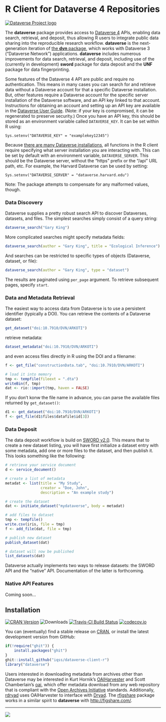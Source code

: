 # R Client for Dataverse 4 Repositories #

[![Dataverse Project logo](http://dataverse.org/files/dataverseorg/files/dataverse_project_logo-hp.png "Dataverse Project")](http://dataverse.org)

The **dataverse** package provides access to [Dataverse 4](http://dataverse.org/) APIs, enabling data search, retrieval, and deposit, thus allowing R users to integrate public data sharing into the reproducible research workflow. **dataverse** is the next-generation iteration of [the **dvn** package](http://cran.r-project.org/package=dvn), which works with Dataverse 3 ("Dataverse Network") applications. **dataverse** includes numerous improvements for data search, retrieval, and deposit, including use of the (currently in development) **sword** package for data deposit and the **UNF** package for data fingerprinting.

Some features of the Dataverse 4 API are public and require no authentication. This means in many cases you can search for and retrieve data without a Dataverse account for that a specific Dataverse installation. But, other features require a Dataverse account for the specific server installation of the Dataverse software, and an API key linked to that account. Instructions for obtaining an account and setting up an API key are available in the [Dataverse User Guide](http://guides.dataverse.org/en/latest/user/account.html). (Note: if your key is compromised, it can be regenerated to preserve security.) Once you have an API key, this should be stored as an environment variable called `DATAVERSE_KEY`. It can be set within R using: 

`Sys.setenv("DATAVERSE_KEY" = "examplekey12345")`

Because [there are many Dataverse installations](http://dataverse.org/), all functions in the R client require specifying what server installation you are interacting with. This can be set by default with an environment variable, `DATAVERSE_SERVER`. This should be the Dataverse server, without the "https" prefix or the "/api" URL path, etc. For example, the Harvard Dataverse can be used by setting: 

`Sys.setenv("DATAVERSE_SERVER" = "dataverse.harvard.edu")`

Note: The package attempts to compensate for any malformed values, though.

### Data Discovery ###

Dataverse supplies a pretty robust search API to discover Dataverses, datasets, and files. The simplest searches simply consist of a query string:

```R
dataverse_search("Gary King")
```

More complicated searches might specify metadata fields:

```R
dataverse_search(author = "Gary King", title = "Ecological Inference")
```

And searches can be restricted to specific types of objects (Dataverse, dataset, or file):

```R
dataverse_search(author = "Gary King", type = "dataset")
```

The results are paginated using `per_page` argument. To retrieve subsequent pages, specify `start`.


### Data and Metadata Retrieval ###

The easiest way to access data from Dataverse is to use a persistent identifier (typically a DOI). You can retrieve the contents of a Dataverse dataset:

```R
get_dataset("doi:10.7910/DVN/ARKOTI")
```

retrieve metadata:

```R
dataset_metadata("doi:10.7910/DVN/ARKOTI")
```

and even access files directly in R using the DOI and a filename:

```R
f <- get_file("constructionData.tab", "doi:10.7910/DVN/ARKOTI")

# load it into memory
tmp <- tempfile(fileext = ".dta")
writeBin(f, tmp)
dat <- rio::import(tmp, haven = FALSE)
```

If you don't konw the file name in advance, you can parse the available files returned by `get_dataset()`:

```R
d1 <- get_dataset("doi:10.7910/DVN/ARKOTI")
f <- get_file(d1$files$datafile$id[3])
```

### Data Deposit ###

The data deposit workflow is build on [SWORD v2.0](http://swordapp.org/sword-v2/). This means that to create a new dataset listing, you will have first initialize a dataset entry with some metadata, add one or more files to the dataset, and then publish it. This looks something like the following:

```R
# retrieve your service document
d <- service_document()

# create a list of metadata
metadat <- list(title = "My Study",
                creator = "Doe, John",
                description = "An example study")

# create the dataset
dat <- initiate_dataset("mydataverse", body = metadat)

# add files to dataset
tmp <- tempfile()
write.csv(iris, file = tmp)
f <- add_file(dat, file = tmp)

# publish new dataset
publish_dataset(dat)

# dataset will now be published
list_datasets(dat)
```

Dataverse actually implements two ways to release datasets: the SWORD API and the "native" API. Documentation of the latter is forthcoming.

### Native API Features ###

Coming soon...


## Installation ##

[![CRAN Version](http://www.r-pkg.org/badges/version/dataverse)](http://cran.r-project.org/package=dataverse)
![Downloads](http://cranlogs.r-pkg.org/badges/dataverse)
[![Travis-CI Build Status](https://travis-ci.org/IQSS/dataverse-client-r.png?branch=master)](https://travis-ci.org/IQSS/dataverse-client-r)
[![codecov.io](http://codecov.io/github/IQSS/dataverse-client-r/coverage.svg?branch=master)](http://codecov.io/github/IQSS/dataverse-client-r?branch=master)

You can (eventually) find a stable release on [CRAN](http://cran.r-project.org/web/packages/dataverse/index.html), or install the latest development version from GitHub:

```R
if(!require("ghit")) {
    install.packages("ghit")
}
ghit::install_github("iqss/dataverse-client-r")
library("dataverse")
```

Users interested in downloading metadata from archives other than Dataverse may be interested in Kurt Hornik's [OAIHarvester](http://cran.r-project.org/web/packages/OAIHarvester/index.html) and Scott Chamberlain's [oai](http://cran.fhcrc.org/web/packages/oai/index.html), which offer metadata download from any web repository that is compliant with the [Open Archives Initiative](http://www.openarchives.org/) standards. Additionally, [rdryad](http://cran.fhcrc.org/web/packages/rdryad/index.html) uses OAIHarvester to interface with [Dryad](http://datadryad.org/). The [rfigshare](http://cran.r-project.org/web/packages/rfigshare/) package works in a similar spirit to **dataverse** with [http://figshare.com/](http://figshare.com/).

---

[![](http://ropensci.org/public_images/github_footer.png)](http://ropensci.org)

